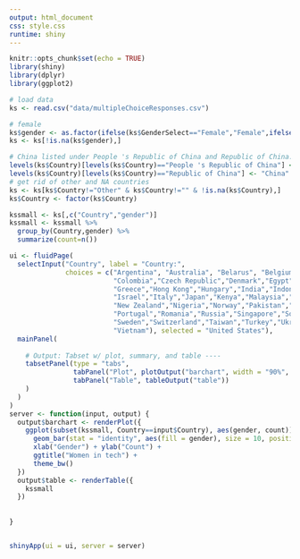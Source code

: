 ```yaml
---
output: html_document
css: style.css
runtime: shiny
---
```

  
```r
knitr::opts_chunk$set(echo = TRUE)
library(shiny)
library(dplyr)
library(ggplot2)


```




```r
# load data
ks <- read.csv("data/multipleChoiceResponses.csv")
```



```r
# female
ks$gender <- as.factor(ifelse(ks$GenderSelect=="Female","Female",ifelse(ks$GenderSelect=="Male","Male",NA)))
ks <- ks[!is.na(ks$gender),]
```



```r
# China listed under People 's Republic of China and Republic of China. 
levels(ks$Country)[levels(ks$Country)=="People 's Republic of China"] <- "China"
levels(ks$Country)[levels(ks$Country)=="Republic of China"] <- "China"
# get rid of other and NA countries
ks <- ks[ks$Country!="Other" & ks$Country!="" & !is.na(ks$Country),]
ks$Country <- factor(ks$Country)


```



```r
kssmall <- ks[,c("Country","gender")]
kssmall <- kssmall %>%
  group_by(Country,gender) %>%
  summarize(count=n())

```


```r
ui <- fluidPage(
  selectInput("Country", label = "Country:",
              choices = c("Argentina", "Australia", "Belarus", "Belgium","Brazil","Canada","Chile",
                          "Colombia","Czech Republic","Denmark","Egypt","Finland","France","Germany",      
                          "Greece","Hong Kong","Hungary","India","Indonesia","Iran","Ireland" ,      
                          "Israel","Italy","Japan","Kenya","Malaysia","Mexico","Netherlands" ,  
                          "New Zealand","Nigeria","Norway","Pakistan","China","Philippines","Poland"   ,     
                          "Portugal","Romania","Russia","Singapore","South Africa" ,"South Korea","Spain"  ,       
                          "Sweden","Switzerland","Taiwan","Turkey","Ukraine","United Kingdom", "United States",
                          "Vietnam"), selected = "United States"),
  mainPanel(
    
    # Output: Tabset w/ plot, summary, and table ----
    tabsetPanel(type = "tabs",
                tabPanel("Plot", plotOutput("barchart", width = "90%", height = "250px")),
                tabPanel("Table", tableOutput("table"))
    )
  )
)
server <- function(input, output) {
  output$barchart <- renderPlot({
    ggplot(subset(kssmall, Country==input$Country), aes(gender, count)) +
      geom_bar(stat = "identity", aes(fill = gender), size = 10, position = "dodge") +
      xlab("Gender") + ylab("Count") +
      ggtitle("Women in tech") + 
      theme_bw()
  })
  output$table <- renderTable({
    kssmall
  })
  
  
}


shinyApp(ui = ui, server = server)
```